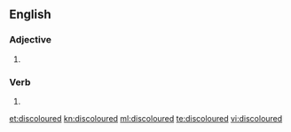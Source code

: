 ==English==

===Adjective===
{{en-adj}}

# {{British}} {{alternative spelling of|discolored}}

===Verb===
{{head|en}}

# {{en-past of|discolour}}

[[et:discoloured]]
[[kn:discoloured]]
[[ml:discoloured]]
[[te:discoloured]]
[[vi:discoloured]]